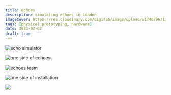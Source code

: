 ```yaml
---
title: echoes
description: simulating echoes in London
imageCover: https://res.cloudinary.com/digifab/image/upload/v1746796713/portfolio/experiments/london/2023-10-23-15.28.16.588_Large_jyjw3c.jpg
tags: [physical prototyping, hardware]
date: 2023-02-02
draft: true
---
```


![echo simulator](https://res.cloudinary.com/digifab/image/upload/v1746796713/portfolio/experiments/london/2023-10-23-15.28.16.588_Large_jyjw3c.jpg)

![one side of echoes](https://res.cloudinary.com/digifab/image/upload/v1746796712/portfolio/experiments/london/2023-10-23-15.28.16.605_Large_iszkv0.jpg)

![echoes team](https://res.cloudinary.com/digifab/image/upload/v1746796710/portfolio/experiments/london/2023-11-20-16.36.44.332_Large_pkq8ad.jpg)

![one side of installation](https://res.cloudinary.com/digifab/image/upload/v1746796709/portfolio/experiments/london/2023-09-08-01.43.20.808_Large_racnfb.jpg)

![](https://res.cloudinary.com/digifab/image/upload/v1746792185/portfolio/experiments/london/2023-09-07-08.00.53.753_smwvfw.jpg)
